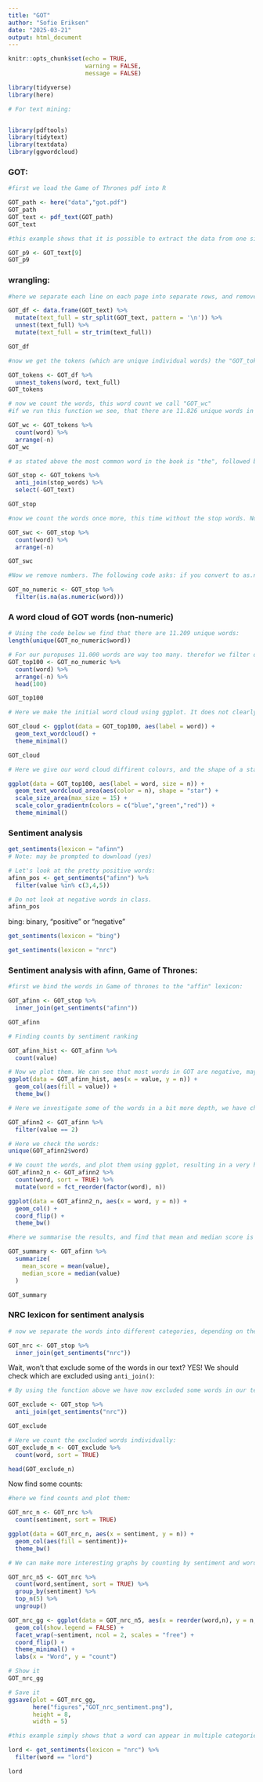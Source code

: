 ```yaml
---
title: "GOT"
author: "Sofie Eriksen"
date: "2025-03-21"
output: html_document
---
```



```r
knitr::opts_chunk$set(echo = TRUE,
                      warning = FALSE,
                      message = FALSE)

library(tidyverse)
library(here)

# For text mining:


library(pdftools)
library(tidytext)
library(textdata) 
library(ggwordcloud)
```

### GOT:
```r

#first we load the Game of Thrones pdf into R

GOT_path <- here("data","got.pdf")
GOT_path
GOT_text <- pdf_text(GOT_path)
GOT_text
```



```r

#this example shows that it is possible to extract the data from one single page of many. In this example we use page 9

GOT_p9 <- GOT_text[9]
GOT_p9
```

###  wrangling:

```r

#here we separate each line on each page into separate rows, and remove the leading/trailing white space using the "stringr::str_trim() function

GOT_df <- data.frame(GOT_text) %>% 
  mutate(text_full = str_split(GOT_text, pattern = '\n')) %>% 
  unnest(text_full) %>% 
  mutate(text_full = str_trim(text_full)) 

GOT_df

```

```r
#now we get the tokens (which are unique individual words) the "GOT_tokens" function shows each word in its own row

GOT_tokens <- GOT_df %>% 
  unnest_tokens(word, text_full)
GOT_tokens

```

```r

# now we count the words, this word count we call "GOT_wc"
#if we run this function we see, that there are 11.826 unique words in Game of Thrones - the most used word it "the" with 17.988 instances. 

GOT_wc <- GOT_tokens %>% 
  count(word) %>% 
  arrange(-n)
GOT_wc
```

```r

# as stated above the most common word in the book is "the", followed by "and", and "to". these words tell us very little, and are so called "stop words", below we remove these common words from the data 

GOT_stop <- GOT_tokens %>% 
  anti_join(stop_words) %>% 
  select(-GOT_text)

GOT_stop
```
```r

#now we count the words once more, this time without the stop words. Now the most common word is "lord". it appears 1341 times.

GOT_swc <- GOT_stop %>% 
  count(word) %>% 
  arrange(-n)

GOT_swc
```
```r
#Now we remove numbers. The following code asks: if you convert to as.numeric, is it NA? NA in this instance means words. If it is NA (is.na), then the data is kept, this means that we keep all words, whilst everything that is convertet to a number is filtered out:

GOT_no_numeric <- GOT_stop %>% 
  filter(is.na(as.numeric(word)))
```

### A word cloud of GOT words (non-numeric)

```r
# Using the code below we find that there are 11.209 unique words:
length(unique(GOT_no_numeric$word))

# For our puropuses 11.000 words are way too many. therefor we filter out the 100 most commonly used words, in order to create a word cloud later on:
GOT_top100 <- GOT_no_numeric %>% 
  count(word) %>% 
  arrange(-n) %>% 
  head(100)

GOT_top100
```

```r

# Here we make the initial word cloud using ggplot. It does not clearly show which word is the most common, and is in general rather ugly, we change this below.

GOT_cloud <- ggplot(data = GOT_top100, aes(label = word)) +
  geom_text_wordcloud() +
  theme_minimal()

GOT_cloud
```

```r

# Here we give our word cloud diffirent colours, and the shape of a star. The most common words are displayed larger than the less common ones. 

ggplot(data = GOT_top100, aes(label = word, size = n)) +
  geom_text_wordcloud_area(aes(color = n), shape = "star") +
  scale_size_area(max_size = 15) +
  scale_color_gradientn(colors = c("blue","green","red")) +
  theme_minimal()
```

### Sentiment analysis


```r
get_sentiments(lexicon = "afinn")
# Note: may be prompted to download (yes)

# Let's look at the pretty positive words:
afinn_pos <- get_sentiments("afinn") %>% 
  filter(value %in% c(3,4,5))

# Do not look at negative words in class. 
afinn_pos
```

bing: binary, "positive" or "negative"
```r
get_sentiments(lexicon = "bing")
```

```r
get_sentiments(lexicon = "nrc")
```


### Sentiment analysis with afinn, Game of Thrones: 

```r
#first we bind the words in Game of thrones to the "affin" lexicon:

GOT_afinn <- GOT_stop %>% 
  inner_join(get_sentiments("afinn"))

GOT_afinn

```
```r
# Finding counts by sentiment ranking

GOT_afinn_hist <- GOT_afinn %>% 
  count(value)

# Now we plot them. We can see that most words in GOT are negative, maybe not surprising if you are antiquated with the story:
ggplot(data = GOT_afinn_hist, aes(x = value, y = n)) +
  geom_col(aes(fill = value)) +
  theme_bw()
```

```r
# Here we investigate some of the words in a bit more depth, we have chosen to look at the words with a ranking of 2:

GOT_afinn2 <- GOT_afinn %>% 
  filter(value == 2)
```

```r
# Here we check the words:
unique(GOT_afinn2$word)

# We count the words, and plot them using ggplot, resulting in a very hard to read graph including words such as "honor", and "congratulations"
GOT_afinn2_n <- GOT_afinn2 %>% 
  count(word, sort = TRUE) %>% 
  mutate(word = fct_reorder(factor(word), n))

ggplot(data = GOT_afinn2_n, aes(x = word, y = n)) +
  geom_col() +
  coord_flip() +
  theme_bw()
```
```r

#here we summarise the results, and find that mean and median score is below zero, indicating a slight tendancy towards the use of negative words. In other words, they indicate a slightly negative overall sentiment, based on the AFFIN lexicon 

GOT_summary <- GOT_afinn %>% 
  summarize(
    mean_score = mean(value),
    median_score = median(value)
  )

GOT_summary

```

### NRC lexicon for sentiment analysis

```r

# now we separate the words into different categories, depending on the feelings with which they are typically associated. We use the "inner_join()" function to combine the GOT non stopword text with the nrc lexicon:

GOT_nrc <- GOT_stop %>% 
  inner_join(get_sentiments("nrc"))
```

Wait, won't that exclude some of the words in our text? YES! We should check which are excluded using `anti_join()`:

```r

# By using the function above we have now excluded some words in our text. We check which words are excluded by using "anti_join()"

GOT_exclude <- GOT_stop %>% 
  anti_join(get_sentiments("nrc"))

GOT_exclude

# Here we count the excluded words individually:
GOT_exclude_n <- GOT_exclude %>% 
  count(word, sort = TRUE)

head(GOT_exclude_n)
```
Now find some counts: 
```r
#here we find counts and plot them:

GOT_nrc_n <- GOT_nrc %>% 
  count(sentiment, sort = TRUE)

ggplot(data = GOT_nrc_n, aes(x = sentiment, y = n)) +
  geom_col(aes(fill = sentiment))+
  theme_bw()
```
```r

# We can make more interesting graphs by counting by sentiment and word: 

GOT_nrc_n5 <- GOT_nrc %>% 
  count(word,sentiment, sort = TRUE) %>% 
  group_by(sentiment) %>% 
  top_n(5) %>% 
  ungroup()

GOT_nrc_gg <- ggplot(data = GOT_nrc_n5, aes(x = reorder(word,n), y = n, fill = sentiment)) +
  geom_col(show.legend = FALSE) +
  facet_wrap(~sentiment, ncol = 2, scales = "free") +
  coord_flip() +
  theme_minimal() +
  labs(x = "Word", y = "count")

# Show it
GOT_nrc_gg

# Save it
ggsave(plot = GOT_nrc_gg, 
       here("figures","GOT_nrc_sentiment.png"), 
       height = 8, 
       width = 5)

```

```r
#this example simply shows that a word can appear in multiple categories: "lord" is filtered by "distgust", "negative", "positive" and "trust" 

lord <- get_sentiments(lexicon = "nrc") %>% 
  filter(word == "lord")

lord
```
